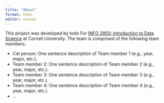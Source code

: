 ```yaml
---
title: "About"
format: html
editor: visual
---
```


This project was developed by todo For [INFO 2950: Introduction to Data Science](https://info2950.infosci.cornell.edu) at Cornell University. The team is comprised of the following team members.

-   Cat person: One sentence description of Team member 1 (e.g., year, major, etc.).
-   Team member 2: One sentence description of Team member 2 (e.g., year, major, etc.).
-   Team member 3: One sentence description of Team member 3 (e.g., year, major, etc.).
-   Team member 4: One sentence description of Team member 4 (e.g., year, major, etc.).
-   ...
